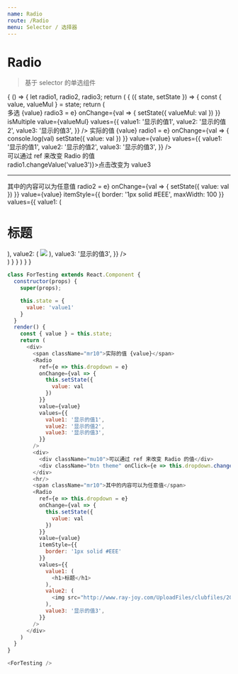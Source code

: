 ```yaml
---
name: Radio
route: /Radio
menu: Selector / 选择器
---
```



# Radio

> 基于 selector 的单选组件

<PropsTable of={Radio} />

<Playground>
  {
    () => {
      let radio1, radio2, radio3;
      return (
        <State initial={{
          value: 'value1',
          valueMul: ['value1']
        }}>
          {
            ({ state, setState }) => {
              const { value, valueMul } = state;
              return (
                <div>
                  <span className="mr10">多选 {value}</span>
                  <Radio
                    ref={e => radio3 = e}
                    onChange={val => {
                      setState({
                        valueMul: val
                      })
                    }}
                    isMultiple
                    value={valueMul}
                    values={{
                      value1: '显示的值1',
                      value2: '显示的值2',
                      value3: '显示的值3',
                    }}
                  />
                  <span className="mr10">实际的值 {value}</span>
                  <Radio
                    ref={e => radio1 = e}
                    onChange={val => {
                      console.log(val)
                      setState({
                        value: val
                      })
                    }}
                    value={value}
                    values={{
                      value1: '显示的值1',
                      value2: '显示的值2',
                      value3: '显示的值3',
                    }}
                  />
                  <div>
                    <div className="mu10">可以通过 ref 来改变 Radio 的值</div>
                    <div className="btn theme" onClick={e => radio1.changeValue('value3')}>点击改变为 value3</div>
                  </div>
                  <hr/>
                  <span className="mr10">其中的内容可以为任意值</span>
                  <Radio
                    ref={e => radio2 = e}
                    onChange={val => {
                      setState({
                        value: val
                      })
                    }}
                    value={value}
                    itemStyle={{
                      border: '1px solid #EEE',
                      maxWidth: 100
                    }}
                    values={{
                      value1: (
                        <h1>标题</h1>
                      ),
                      value2: (
                        <img src="http://www.ray-joy.com/UploadFiles/clubfiles/2013-07/201307281047259067.jpg"/>
                      ),
                      value3: '显示的值3',
                    }}
                  />
                </div>
              )
            }
          }
        </State>
      )
    }
  }
</Playground>


```js
class ForTesting extends React.Component {
  constructor(props) {
    super(props);

    this.state = {
      value: 'value1'
    }
  }
  render() {
    const { value } = this.state;
    return (
      <div>
        <span className="mr10">实际的值 {value}</span>
        <Radio
          ref={e => this.dropdown = e}
          onChange={val => {
            this.setState({
              value: val
            })
          }}
          value={value}
          values={{
            value1: '显示的值1',
            value2: '显示的值2',
            value3: '显示的值3',
          }}
        />
        <div>
          <div className="mu10">可以通过 ref 来改变 Radio 的值</div>
          <div className="btn theme" onClick={e => this.dropdown.changeValue('value3')}>点击改变为 value3</div>
        </div>
        <hr/>
        <span className="mr10">其中的内容可以为任意值</span>
        <Radio
          ref={e => this.dropdown = e}
          onChange={val => {
            this.setState({
              value: val
            })
          }}
          value={value}
          itemStyle={{
            border: '1px solid #EEE'
          }}
          values={{
            value1: (
              <h1>标题</h1>
            ),
            value2: (
              <img src="http://www.ray-joy.com/UploadFiles/clubfiles/2013-07/201307281047259067.jpg"/>
            ),
            value3: '显示的值3',
          }}
        />
      </div>
    )
  }
}

<ForTesting />
```
